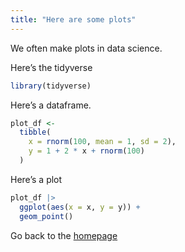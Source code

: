 ```yaml
---
title: "Here are some plots"
---
```


We often make plots in data science. 

Here's the tidyverse

```r
library(tidyverse)
```


Here's a dataframe.

```r
plot_df <-
  tibble(
    x = rnorm(100, mean = 1, sd = 2),
    y = 1 + 2 * x + rnorm(100)
  )
```

Here's a plot

```r
plot_df |> 
  ggplot(aes(x = x, y = y)) +
  geom_point()
```


Go back to the [homepage](index.html)